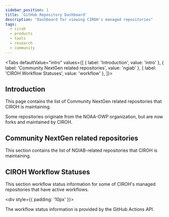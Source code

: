 ```yaml
---
sidebar_position: 1
title: 'GitHub Repository Dashboard'
description: "Dashboard for viewing CIROH's managed repositories"
tags:
  - ciroh
  - products
  - tools
  - research
  - community
---
```




<!-- # GitHub Repository Dashboard -->
<!--
  Heading is provided by the "title:" field in the front matter.
 -->

<Tabs
  defaultValue="intro"
  values={[
    { label: 'Introduction', value: 'intro' },
    { label: 'Community NextGen related repositories', value: 'ngiab' },
    { label: 'CIROH Workflow Statuses', value: 'workflow' },
  ]}>
  <TabItem value="intro">
    <h2>Introduction</h2>
    <p>This page contains the list of Community NextGen related repositories that CIROH is maintaining.</p>
    <p>Some repositories originate from the NOAA-OWP organization, but are now forks and maintained by CIROH.</p>
    <OrgDiv org_name="CIROH-UA" />
  </TabItem>
  <TabItem value="ngiab">
    <h2>Community NextGen related repositories</h2>
    <p>This section contains the list of NGIAB-related repositories that CIROH is maintaining.</p>
    <RepoListSectionElement
      org_name="CIROH-UA"
      repo_list="NGIAB_data_preprocess, NGIAB-CloudInfra, NGIAB-HPCInfra, ngiab-client, ngiab-teehr, ngiab-cal, ngen-datastream, ngiab-website, training-NGIAB-101,ngen,t-route,lstm"
    />
  </TabItem>
  <TabItem value="workflow">
    <h2>CIROH Workflow Statuses</h2>
    <p>This section workflow status information for some of CIROH's managed repositories that have active workflows.</p>
    <div style={{ padding: '10px' }}>
      <RepoWorkflowsDiv
        org_name="CIROH-UA"
        repo_name="NGIAB_data_preprocess"
        />
      <RepoWorkflowsDiv
        org_name="CIROH-UA"
        repo_name="NGIAB-CloudInfra"
        />
      <RepoWorkflowsDiv
        org_name="CIROH-UA"
        repo_name="NGIAB-HPCInfra"
        />
      <RepoWorkflowsDiv
        org_name="CIROH-UA"
        repo_name="ngiab-client"
        />
      <RepoWorkflowsDiv
        org_name="CIROH-UA"
        repo_name="ngiab-teehr"
        />
      <RepoWorkflowsDiv
        org_name="CIROH-UA"
        repo_name="ngen-datastream"
        />
      <RepoWorkflowsDiv
        org_name="CIROH-UA"
        repo_name="ngen"
        />
      <RepoWorkflowsDiv
        org_name="CIROH-UA"
        repo_name="t-route"
        />
      <RepoWorkflowsDiv
        org_name="CIROH-UA"
        repo_name="lstm"
        />
    </div>
    <p>The workflow status information is provided by the GitHub Actions API.</p>
  </TabItem>
</Tabs>
